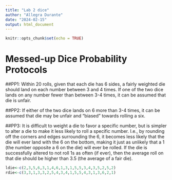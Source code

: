 ---
title: "Lab 2 dice"
author: "Allegra Durante"
date: "2024-02-15"
output: html_document
---

```{r setup, include=FALSE}
knitr::opts_chunk$set(echo = TRUE)
```

# Messed-up Dice Probability Protocols

##PP1: Within 20 rolls, given that each die has 6 sides, a fairly weighted die should land on each number between 3 and 4 times. If one of the two dice lands on any number fewer than between 3-4 times, it can be assumed that die is unfair.

##PP2: If either of the two dice lands on 6 more than 3-4 times, it can be assumed that die may be unfair and "biased" towards rolling a six.

##PP3: It is difficult to weight a die to favor a specific number, but is simpler to alter a die to make it less likely to roll a specific number. I.e., by rounding off the corners and edges surrounding the 6, it becomes less likely that the die will ever land with the 6 on the bottom, making it just as unlikely that a 1 (the number opposite a 6 on the die) will ever be rolled. If the die is successfully altered to not roll 1s as often (if ever), then the average roll on that die should be higher than 3.5 (the average of a fair die).


```{r}
ldie<-c(2,3,5,6,3,1,4,6,1,3,1,5,5,3,4,3,5,2,5,2)
rdie<-c(3,3,1,3,3,2,5,4,3,4,1,5,5,4,3,1,3,6,2,1)
```



